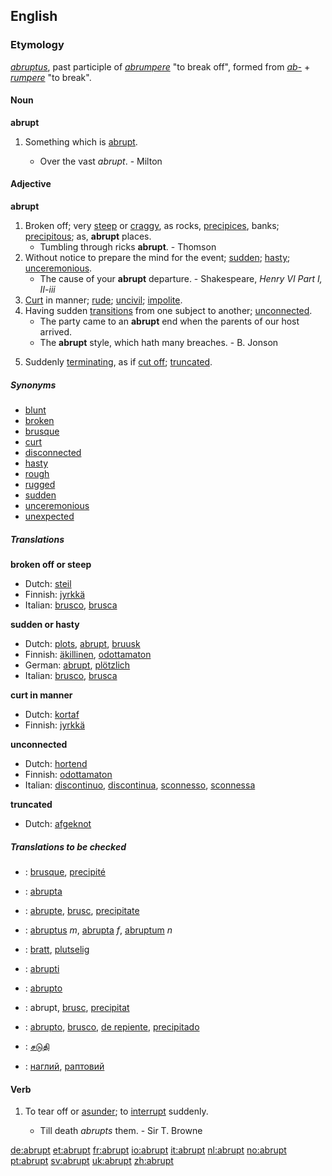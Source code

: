 ==English==

===Etymology===
{{L.}} ''[[abruptus]]'', past participle of ''[[abrumpere]]'' "to break off", formed from ''[[ab-]]'' + ''[[rumpere]]'' "to break".

====Noun====
'''abrupt'''
# {{poetic}} Something which is [[#Adjective|abrupt]].
#* Over the vast ''abrupt''. - Milton

====Adjective====
'''abrupt'''
# Broken off; very [[steep]] or [[craggy]], as rocks, [[precipices]], banks; [[precipitous]]; as, '''abrupt''' places.
#* Tumbling through ricks '''abrupt'''. - Thomson
# Without notice to prepare the mind for the event; [[sudden]]; [[hasty]]; [[unceremonious]].
#* The cause of your '''abrupt''' departure. - Shakespeare, ''Henry VI Part I, II-iii''
# [[curt|Curt]] in manner; [[rude]]; [[uncivil]]; [[impolite]].
# Having sudden [[transitions]] from one subject to another; [[unconnected]].
#* The party came to an '''abrupt''' end when the parents of our host arrived.
#* The '''abrupt''' style, which hath many breaches. - B. Jonson
# {{botany}} Suddenly [[terminating]], as if [[cut off]]; [[truncate]]d.

=====Synonyms=====
* [[blunt]]
* [[broken]]
* [[brusque]]
* [[curt]]
* [[disconnected]]
* [[hasty]]
* [[rough]]
* [[rugged]]
* [[sudden]]
* [[unceremonious]]
* [[unexpected]]

=====Translations=====
'''broken off or steep'''
{{top}}
*Dutch: [[steil]]
*Finnish: [[jyrkkä]]
*Italian: [[brusco]], [[brusca]]
{{mid}}
{{bottom}}

'''sudden or hasty'''
{{top}}
*Dutch: [[plots]], [[#Dutch|abrupt]], [[bruusk]]
*Finnish: [[äkillinen]], [[odottamaton]]
*German: [[abrupt]], [[plötzlich]]
*Italian: [[brusco]], [[brusca]]
{{mid}}
{{bottom}}

'''curt in manner'''
{{top}}
* Dutch: [[kortaf]]
*Finnish: [[jyrkkä]]
{{mid}}
{{bottom}}

'''unconnected'''
{{top}}
*Dutch: [[hortend]]
*Finnish: [[odottamaton]]
*Italian: [[discontinuo]], [[discontinua]], [[sconnesso]], [[sconnessa]]
{{mid}}
{{bottom}}

'''truncated'''
{{top}}
* Dutch: [[afgeknot]]
{{mid}}
{{bottom}}

=====Translations to be checked=====
{{checktrans}}
*{{ttbc|French}}: [[brusque]], [[precipité]]
*{{ttbc|Ido}}: [[abrupta]]
*{{ttbc|Interlingua}}: [[abrupte]], [[brusc]], [[precipitate]]
*{{ttbc|Latin}}: [[abruptus]] ''m'', [[abrupta]] ''f'', [[abruptum]] ''n''
*{{ttbc|Norwegian}}: [[bratt]], [[plutselig]]
*{{ttbc|Novial}}: [[abrupti]]
*{{ttbc|Portuguese}}: [[abrupto]]
*{{ttbc|Romanian}}: abrupt, [[brusc]], [[precipitat]]
*{{ttbc|Spanish}}: [[abrupto]], [[brusco]], [[de repiente]], [[precipitado]]
*{{ttbc|Tamil}}: [[சடுதி]]
*{{ttbc|Ukrainian}}: [[наглий]], [[раптовий]]

====Verb====
{{en-infl-reg-consonant|abrupt||}}
# {{transitive}} To tear off or [[asunder]]; to [[interrupt]] suddenly.
#* Till death ''abrupts'' them. - Sir T. Browne

[[de:abrupt]]
[[et:abrupt]]
[[fr:abrupt]]
[[io:abrupt]]
[[it:abrupt]]
[[nl:abrupt]]
[[no:abrupt]]
[[pt:abrupt]]
[[sv:abrupt]]
[[uk:abrupt]]
[[zh:abrupt]]
